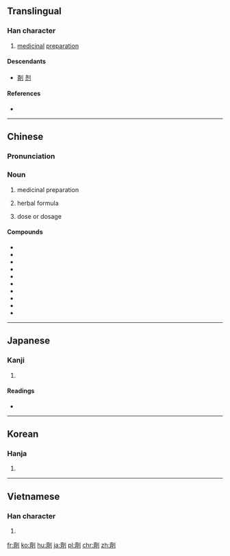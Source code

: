 {{also|剂|剤}}
==Translingual==
{{Han simplified forms|劑|剤|剂}}

===Han character===
{{Han char|rn=18|rad=刀|as=14|sn=16|four=02200|canj=YXLN|ids=⿰齊刂}}

# [[medicinal]] [[preparation]]

====Descendants====
* [[剤]] [[剂]]

====References====
* {{Han ref|kx=0145.060|dkj=02241|dj=0326.110|hdz=10361.050|uh=5291|ud=21137|bh=BEAF|bd=48815}}

----

==Chinese==
{{zh-forms|s=剂}}

===Pronunciation===
{{zh-pron
|m=jì
|c=zai1,zai6
|h=pfs=
|md=
|mn=chē
|w=
|mc=y
|oc=y
|cat=n
}}

===Noun===
{{zh-noun}}

# medicinal preparation
# {{cx|medicine|lang=zh}} herbal formula
# {{cx|medicine|lang=zh}} dose or dosage

====Compounds====
* {{zh-l|八正合劑|tr=bāzhēng héjì}}
* {{zh-l|方劑學|tr=fāngjìxué}}
* {{l|cmn|复方扶芳藤合剂}}
* {{l|cmn|减充血剂|tr=jiǎn chōng xiě jì}}
* {{zh-l|清喉咽合劑|tr=qīnghóuyàn héjì}}
* {{zh-l|麝香祛痛搽劑|tr=shèxiāng qūtòng chájì}}
* {{zh-l|四物合劑|tr=sìwù héjì}}
* {{zh-l|洗髮劑|tr=xǐfàjì}}
* {{zh-l|小建中合劑|tr=xiǎojiànzhōng héjì}}
* {{zh-l|小青龍合劑|tr=xiǎoqīnglóng héjì}}

----

==Japanese==

===Kanji===
{{ja-kanji|grade=|rs=刀14}}

# {{defn|lang=ja|sort=刀14}}

====Readings====
* {{ja-readings|on=[[ざい]] (zai), [[せい]] (sei), [[すい]] (sui)|kun=[[かる]] (karu), [[けずる]] (kezuru)}}

----

==Korean==

===Hanja===
{{ko-hanja|hangeul=제|rv=je|mr=che}}

# {{defn|lang=ko|sort=刀14}}

----

==Vietnamese==

===Han character===
{{vi-hantu|[[tễ]], [[xẻ]]|rs=刀14}}

# {{defn|lang=vi|sort=刀14}}

[[fr:劑]]
[[ko:劑]]
[[hu:劑]]
[[ja:劑]]
[[pl:劑]]
[[chr:劑]]
[[zh:劑]]